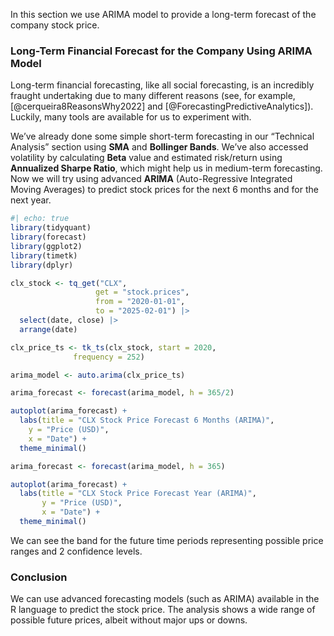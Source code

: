 ::: {.callout-note} 
In this section we use ARIMA model to provide a long-term forecast of the company stock price.
:::

### **Long-Term Financial Forecast for the Company Using ARIMA Model**

Long-term financial forecasting, like all social forecasting, is an incredibly fraught undertaking due to many different reasons (see, for example, [@cerqueira8ReasonsWhy2022] and [@ForecastingPredictiveAnalytics]). Luckily, many tools are available for us to experiment with.

We've already done some simple short-term forecasting in our "Technical Analysis" section using **SMA** and **Bollinger Bands**. We've also accessed volatility by calculating **Beta** value and estimated risk/return using **Annualized Sharpe Ratio**, which might help us in medium-term forecasting. Now we will try using advanced **ARIMA** (Auto-Regressive Integrated Moving Averages) to predict stock prices for the next 6 months and for the next year.

```r
#| echo: true
library(tidyquant)
library(forecast)
library(ggplot2)
library(timetk)
library(dplyr)

clx_stock <- tq_get("CLX", 
                   get = "stock.prices", 
                   from = "2020-01-01", 
                   to = "2025-02-01") |>
  select(date, close) |>
  arrange(date)

clx_price_ts <- tk_ts(clx_stock, start = 2020, 
              frequency = 252)

arima_model <- auto.arima(clx_price_ts)

arima_forecast <- forecast(arima_model, h = 365/2)

autoplot(arima_forecast) +
  labs(title = "CLX Stock Price Forecast 6 Months (ARIMA)",
    y = "Price (USD)",
    x = "Date") +
  theme_minimal()

arima_forecast <- forecast(arima_model, h = 365)

autoplot(arima_forecast) +
  labs(title = "CLX Stock Price Forecast Year (ARIMA)",
       y = "Price (USD)",
       x = "Date") +
  theme_minimal()
```

We can see the band for the future time periods representing possible price ranges and 2 confidence levels.

### **Conclusion**

We can use advanced forecasting models (such as ARIMA) available in the R language to predict the stock price. The analysis shows a wide range of possible future prices, albeit without major ups or downs.
